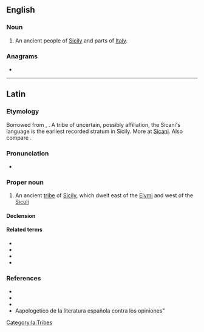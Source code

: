 {{also|sicani}}
==English==

===Noun===
{{wikipedia}}
{{en-plural noun}}

# {{lb|en|historical}} An ancient people of [[Sicily]] and parts of [[Italy]].

===Anagrams===
* {{anagrams|en|a=aciins|Sinaic|anisic|casini}}

----

==Latin==

===Etymology===
Borrowed from {{bor|la|grc|Σῑκᾰνοί}}, {{m|grc|Σικανός}}.  A {{der|la|ine-pro|-}} tribe of uncertain, possibly {{der|la|xlg|-}} affiliation, the Sicani's language is the earliest recorded stratum in Sicily.  More at [[w:Sicani#History|Sicani]].  Also compare {{cog|grc|Σικελός}}.

===Pronunciation===
* {{la-IPA|Sicānī}}

===Proper noun===
{{la-proper noun|Sicānī<2>|g=m}}

# An ancient [[tribe]] of [[Sicily]], which dwelt east of the [[Elymi]] and west of the [[Siculi]]

====Declension====
{{la-ndecl|Sicānī<2>}}

====Related terms====
* {{l|la|Sīcania}}
* {{l|la|Sīcanius}}
* {{l|la|Sīcanis}}
* {{l|la|Sicānus}}

===References===
* {{R:L&S}}
* {{R:Gaffiot}}
* {{R:Smith's Geography}}
* Aapologetico de la literatura española contra los opiniones"

[[Category:la:Tribes]]